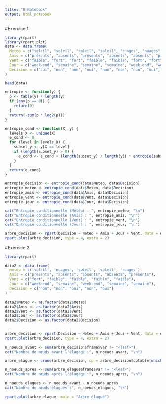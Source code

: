 ```yaml
---
title: "R Notebook"
output: html_notebook
---
```


#Exercice 1
```r

library(rpart)
library(rpart.plot)
data <- data.frame(
  Meteo = c("soleil", "soleil", "soleil", "soleil", "nuages", "nuages", "nuages", "nuages", "soleil"),
  Amis = c("présents", "absents", "présents", "absents", "absents", "présents", "absents", "présents", "absents"),
  Vent = c("faible", "fort", "fort", "faible", "faible", "fort", "fort", "faible", "faible"),
  Jour = c("week-end", "semaine", "semaine", "semaine", "week-end", "week-end", "semaine", "week-end", "week-end"),
  Decision = c("oui", "non", "non", "oui", "non", "non", "non", "oui", "non")
)

head(data)

```



```r

entropie <- function(y) {
  p <- table(y) / length(y)
  if (any(p == 0)) {
    return(0)
  }
  return(-sum(p * log2(p)))
}

entropie_cond <- function(X, y) {
  levels_X <- unique(X)
  e_cond <- 0
  for (level in levels_X) {
    subset_y <- y[X == level]
    if (length(subset_y) > 0) {  
      e_cond <- e_cond + (length(subset_y) / length(y)) * entropie(subset_y)
    }
  }
  return(e_cond)
}

entropie_decision <- entropie_cond(data$Meteo, data$Decision)
entropie_meteo <- entropie_cond(data$Meteo, data$Decision)
entropie_amis <- entropie_cond(data$Amis, data$Decision)
entropie_vent <- entropie_cond(data$Vent, data$Decision)
entropie_jour <- entropie_cond(data$Jour, data$Decision)

cat("Entropie conditionnelle (Météo) : ", entropie_meteo, "\n")
cat("Entropie conditionnelle (Amis) : ", entropie_amis, "\n")
cat("Entropie conditionnelle (Vent) : ", entropie_vent, "\n")
cat("Entropie conditionnelle (Jour) : ", entropie_jour, "\n")

```
```r

arbre_decision <- rpart(Decision ~ Meteo + Amis + Jour + Vent, data = data,  method = "class", control = rpart.control(minsplit = 1, cp = 0.01))
rpart.plot(arbre_decision, type = 4, extra = 2)
```



#Exercice 2
```r

library(rpart)

data2 <- data.frame(
  Meteo = c("soleil", "nuages", "soleil", "soleil", "nuages"),
  Amis = c("présents", "absents", "absents", "absents", "présents"),
  Vent = c("fort", "faible", "faible", "faible", "faible"),
  Jour = c("week-end", "semaine", "week-end", "semaine", "semaine"),
  Decision = c("non", "non", "oui", "non", "oui")  
)

data2$Meteo <- as.factor(data2$Meteo)
data2$Amis <- as.factor(data2$Amis)
data2$Vent <- as.factor(data2$Vent)
data2$Jour <- as.factor(data2$Jour)
data2$Decision <- as.factor(data2$Decision)


arbre_decision <- rpart(Decision ~ Meteo + Amis + Jour + Vent, data = data2,  method = "class", control = rpart.control(minsplit = 1, cp = 0.01))
rpart.plot(arbre_decision, type = 4, extra = 2)


```


```r

n_noeuds_avant <- sum(arbre_decision$frame$var != "<leaf>")
cat("Nombre de nœuds avant l'élagage :", n_noeuds_avant, "\n")

arbre_elague <- prune(arbre_decision, cp = arbre_decision$cptable[which.min(arbre_decision$cptable[, "xerror"]), "CP"])

n_noeuds_apres <- sum(arbre_elague$frame$var != "<leaf>")
cat("Nombre de nœuds après l'élagage :", n_noeuds_apres, "\n")

n_noeuds_elagues <- n_noeuds_avant - n_noeuds_apres
cat("Nombre de nœuds élagués :", n_noeuds_elagues, "\n")

rpart.plot(arbre_elague, main = "Arbre élagué")
```